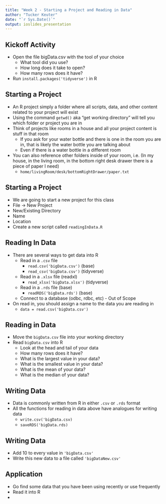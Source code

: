 ```yaml
---
title: "Week 2 - Starting a Project and Reading in Data"
author: "Tucker Keuter"
date: "`r Sys.Date()`"
output: ioslides_presentation
---
```


## Kickoff Activity
- Open the file bigData.csv with the tool of your choice
    - What tool did you use?
    - How long does it take to open?
    - How many rows does it have?
    
- Run `install.packages('tidyverse')` in R

## Starting a Project
- An R project simply a folder where all scripts, data, and other content related to your project will exist
- Using the command `getwd()` aka "get working directory" will tell you which folder or project you are in
- Think of projects like rooms in a house and all your project content is stuff in that room
    - If you ask for your water bottle and there is one in the room you are in, that is likely the water bottle you are talking about
    - Even if there is a water bottle in a different room
- You can also reference other folders inside of your room, i.e. (In my house, in the living room, in the bottom right desk drawer there is a piece of paper I need)
    - `home/livingRoom/desk/bottomRightDrawer/paper.txt`
    
## Starting a Project
- We are going to start a new project for this class
- File -> New Project
- New/Existing Directory
- Name
- Location
- Create a new script called `readingInData.R`

## Reading In Data
- There are several ways to get data into R
    - Read in a `.csv` file
        - `read.csv('bigData.csv')` (base)
        - `read_csv('bigData.csv')` (tidyverse)
    - Read in a `.xlsx` file (readxl)
        - `read_xlsx('bigData.xlsx')` (tidyverse)
    - Read in a `.rds` file (base)
        - `readRDS('bigData.rds')` (base)
    - Connect to a database (odbc, rdbc, etc) - Out of Scope

- On read in, you should assign a name to the data you are reading in
    - `data = read.csv('bigData.csv')`
    
## Reading in Data
- Move the `bigData.csv` file into your working directory
- Read `bigData.csv` into R
    - Look at the head and tail of your data
    - How many rows does it have?
    - What is the largest value in your data?
    - What is the smallest value in your data?
    - What is the mean of your data?
    - What is the median of your data?
    
## Writing Data
- Data is commonly written from R in either `.csv` or `.rds` format
- All the functions for reading in data above have analogues for writing data
    - `write.csv('bigData.csv)`
    - `saveRDS('bigData.rds)`
    
## Writing Data
- Add 10 to every value in `'bigData.csv'`
- Write this new data to a file called `'bigDataNew.csv'`


## Application
- Go find some data that you have been using recently or use frequently
- Read it into R
- 







